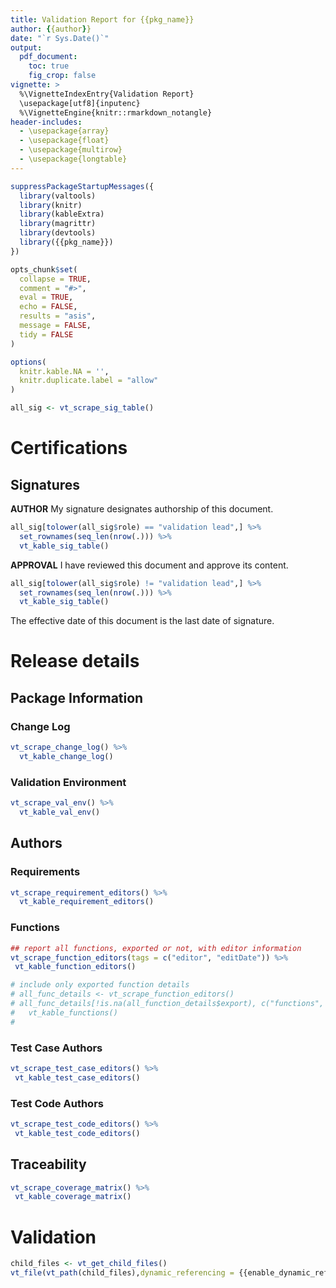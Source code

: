 ```yaml
---
title: Validation Report for {{pkg_name}}
author: {{author}}
date: "`r Sys.Date()`"
output: 
  pdf_document:
    toc: true
    fig_crop: false
vignette: >
  %\VignetteIndexEntry{Validation Report}
  \usepackage[utf8]{inputenc}
  %\VignetteEngine{knitr::rmarkdown_notangle}
header-includes:
  - \usepackage{array}
  - \usepackage{float}
  - \usepackage{multirow}
  - \usepackage{longtable}
---
```


```r
suppressPackageStartupMessages({
  library(valtools)
  library(knitr)
  library(kableExtra)
  library(magrittr)
  library(devtools)
  library({{pkg_name}})
})

opts_chunk$set(
  collapse = TRUE,
  comment = "#>",
  eval = TRUE,
  echo = FALSE,
  results = "asis",
  message = FALSE,
  tidy = FALSE
)

options(
  knitr.kable.NA = '',
  knitr.duplicate.label = "allow"
)

```

```r
all_sig <- vt_scrape_sig_table() 
```

\newpage

# Certifications

## Signatures

**AUTHOR** My signature designates authorship of this document.

```r
all_sig[tolower(all_sig$role) == "validation lead",] %>%
  set_rownames(seq_len(nrow(.))) %>%
  vt_kable_sig_table()
```

**APPROVAL** I have reviewed this document and approve its content.

```r

all_sig[tolower(all_sig$role) != "validation lead",] %>%
  set_rownames(seq_len(nrow(.))) %>% 
  vt_kable_sig_table()

```

The effective date of this document is the last date of signature.

\newpage

# Release details

## Package Information

### Change Log

```r
vt_scrape_change_log() %>% 
  vt_kable_change_log()
```

### Validation Environment

```r
vt_scrape_val_env() %>% 
  vt_kable_val_env()
```

## Authors

### Requirements 

```r
vt_scrape_requirement_editors() %>% 
  vt_kable_requirement_editors()

```

### Functions

```r

## report all functions, exported or not, with editor information
vt_scrape_function_editors(tags = c("editor", "editDate")) %>%
 vt_kable_function_editors()

# include only exported function details
# all_func_details <- vt_scrape_function_editors()
# all_func_details[!is.na(all_function_details$export), c("functions", "editor", "editDate")] %>% 
#   vt_kable_functions()
#   
```

### Test Case Authors

```r

vt_scrape_test_case_editors() %>%
 vt_kable_test_case_editors()

```

### Test Code Authors

```r

vt_scrape_test_code_editors() %>%
 vt_kable_test_code_editors()

```

## Traceability

```r

vt_scrape_coverage_matrix() %>% 
 vt_kable_coverage_matrix()

```

\newpage

# Validation

```r
child_files <- vt_get_child_files()
vt_file(vt_path(child_files),dynamic_referencing = {{enable_dynamic_referencing}})
```

